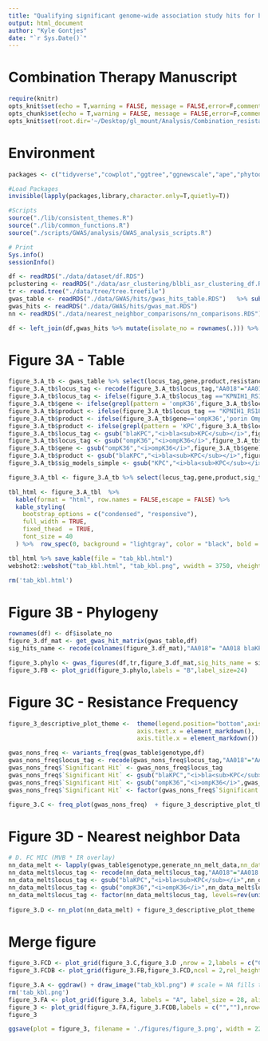 ```yaml
---
title: "Qualifying significant genome-wide association study hits for beta-lactam/beta-lactamase inhibitor resistance"
output: html_document
author: "Kyle Gontjes"
date: "`r Sys.Date()`"
---
```


# Combination Therapy Manuscript

```r
require(knitr)
opts_knit$set(echo = T,warning = FALSE, message = FALSE,error=F,comment=NA)
opts_chunk$set(echo = T,warning = FALSE, message = FALSE,error=F,comment=NA)
opts_knit$set(root.dir='~/Desktop/gl_mount/Analysis/Combination_resistance/pre-intro-blbli-resistance-ms/')
```

# Environment
```r
packages <- c("tidyverse","cowplot","ggtree","ggnewscale","ape","phytools","phyloAMR","gridExtra",'ggtext')

#Load Packages
invisible(lapply(packages,library,character.only=T,quietly=T))

#Scripts
source("./lib/consistent_themes.R")
source("./lib/common_functions.R") 
source("./scripts/GWAS/analysis/GWAS_analysis_scripts.R")

# Print
Sys.info()
sessionInfo() 
```
 

```r
df <- readRDS("./data/dataset/df.RDS")
pclustering <- readRDS("./data/asr_clustering/blbli_asr_clustering_df.RDS")
tr <- read.tree("./data/tree/tree.treefile")
gwas_table <- readRDS("./data/GWAS/hits/gwas_hits_table.RDS")   %>% subset(nn_qc == "Pass")
gwas_hits <- readRDS("./data/GWAS/hits/gwas_mat.RDS")
nn <- readRDS("./data/nearest_neighbor_comparisons/nn_comparisons.RDS")

df <- left_join(df,gwas_hits %>% mutate(isolate_no = rownames(.))) %>% left_join(.,pclustering)
```

# Figure 3A - Table
```r
figure_3.A_tb <- gwas_table %>% select(locus_tag,gene,product,resistance_category,sig_tests,sig_models_simple,sig_phenotypes,explanatory_qc)
figure_3.A_tb$locus_tag <- recode(figure_3.A_tb$locus_tag,"AA018"="AA018 blaKPC-containing plasmid","AA552"="AA552 blaKPC-containing plasmid","OmpK36_loop3_insertion"="Loop 3 insertion in ompK36","OmpK36GD"="GD loop 3 insertion in ompK36",'OmpK36_c25t' = 'C25T SNP in ompK36','OmpK36_truncation_kleborate'='Truncation of ompK36',"KPNIH1_RS18665" = "ompK36 PFAV")
figure_3.A_tb$locus_tag <- ifelse(figure_3.A_tb$locus_tag =="KPNIH1_RS18665","ompK36 PFAV",figure_3.A_tb$locus_tag)
figure_3.A_tb$gene <- ifelse(grepl(pattern = 'ompK36',figure_3.A_tb$locus_tag) | figure_3.A_tb$locus_tag =='KPNIH1_RS18665',"ompK36",figure_3.A_tb$gene) %>% {ifelse(is.na(.),"",.)}
figure_3.A_tb$product <- ifelse(figure_3.A_tb$locus_tag == "KPNIH1_RS18100","MdtA/MuxA family multidrug efflux RND <br>transporter periplasmic adaptor subunit",figure_3.A_tb$product)
figure_3.A_tb$product <- ifelse(figure_3.A_tb$gene=='ompK36','porin OmpC',figure_3.A_tb$product)
figure_3.A_tb$product <- ifelse(grepl(pattern = 'KPC',figure_3.A_tb$locus_tag),"blaKPC-associated plasmid cluster",figure_3.A_tb$product)
figure_3.A_tb$locus_tag <- gsub("blaKPC","<i>bla<sub>KPC</sub></i>",figure_3.A_tb$locus_tag)
figure_3.A_tb$locus_tag <- gsub("ompK36","<i>ompK36</i>",figure_3.A_tb$locus_tag) 
figure_3.A_tb$gene <- gsub("ompK36","<i>ompK36</i>",figure_3.A_tb$gene) 
figure_3.A_tb$product <- gsub("blaKPC","<i>bla<sub>KPC</sub></i>",figure_3.A_tb$product)
figure_3.A_tb$sig_models_simple <- gsub("KPC","<i>bla<sub>KPC</sub></i>",figure_3.A_tb$sig_models_simple) %>% gsub("associated","containing",.)

figure_3.A_tbl <- figure_3.A_tb %>% select(locus_tag,gene,product,sig_tests,sig_models_simple,sig_phenotypes,explanatory_qc) %>% `colnames<-`(c('Significant hit','Gene', 'Product','Significant tests','Significant models', 'Phenotypes',"Explanatory genotype")) 

tbl_html <- figure_3.A_tbl  %>%
  kable(format = "html", row.names = FALSE,escape = FALSE) %>%
  kable_styling(
    bootstrap_options = c("condensed", "responsive"),
    full_width = TRUE,
    fixed_thead  = TRUE,
    font_size = 40
  ) %>%  row_spec(0, background = "lightgray", color = "black", bold = TRUE)  %>% row_spec(1:8, background = "white") 

tbl_html %>% save_kable(file = "tab_kbl.html")
webshot2::webshot("tab_kbl.html", "tab_kbl.png", vwidth = 3750, vheight = 700) 

rm('tab_kbl.html')
```

# Figure 3B - Phylogeny 
```r
rownames(df) <- df$isolate_no
figure_3.df_mat <- get_gwas_hit_matrix(gwas_table,df) 
sig_hits_name <- recode(colnames(figure_3.df_mat),"AA018"= "AA018 blaKPC-containing plasmid","AA552"="AA552 blaKPC-containing plasmid","OmpK36_loop3_insertion"="Loop 3 insertion in ompK36","OmpK36GD"="GD loop 3 insertion in ompK36",'OmpK36_c25t' = 'C25T SNP in ompK36','OmpK36_truncation_kleborate'='Truncation of ompK36',"KPNIH1_RS18665" = "ompK36 PFAV")

figure_3.phylo <- gwas_figures(df,tr,figure_3.df_mat,sig_hits_name = sig_hits_name %>% gsub("_1|_2|_1.2|_2.2|_3|_3.2","",.)) + ylim(NA,600)  
figure_3.FB <- plot_grid(figure_3.phylo,labels = "B",label_size=24)  
``` 
  
# Figure 3C - Resistance Frequency
```r
figure_3_descriptive_plot_theme <-  theme(legend.position="bottom",axis.text = element_markdown(size=18,colour = "black"),axis.title = element_markdown(size=20,colour = "black"),legend.title = element_text(size=22,colour = "black"),legend.text = element_text(size=20,colour = "black"),legend.title.align=0.5 ,legend.key.size = unit(0.75, "cm"),legend.key.width = unit(0.75, "cm"),
                                    axis.text.x = element_markdown(),
                                    axis.title.x = element_markdown()) 

gwas_nons_freq <- variants_freq(gwas_table$genotype,df)  
gwas_nons_freq$locus_tag <- recode(gwas_nons_freq$locus_tag,"AA018"="AA018 blaKPC-containing plasmid","AA552"="AA552 blaKPC-containing plasmid","OmpK36_loop3_insertion"="Loop 3 insertion in ompK36","OmpK36GD"="GD loop 3 insertion in ompK36",'OmpK36_c25t' = 'C25T SNP in ompK36','OmpK36_truncation_kleborate'='Truncation of ompK36',"KPNIH1_RS18665" = "ompK36 PFAV")
gwas_nons_freq$`Significant Hit` <- gwas_nons_freq$locus_tag
gwas_nons_freq$`Significant Hit` <- gsub("blaKPC","<i>bla<sub>KPC</sub></i>",gwas_nons_freq$`Significant Hit`)
gwas_nons_freq$`Significant Hit` <- gsub("ompK36","<i>ompK36</i>",gwas_nons_freq$`Significant Hit`)
gwas_nons_freq$`Significant Hit` <- factor(gwas_nons_freq$`Significant Hit`, levels=rev(unique(figure_3.A_tb$locus_tag)))  

figure_3.C <- freq_plot(gwas_nons_freq)  + figure_3_descriptive_plot_theme
```

# Figure 3D - Nearest neighbor Data
```r
# D. FC MIC (MVB * IR overlay) 
nn_data_melt <- lapply(gwas_table$genotype,generate_nn_melt_data,nn_data=nn) %>% do.call(rbind,.)
nn_data_melt$locus_tag <- recode(nn_data_melt$locus_tag,"AA018"="AA018 blaKPC-containing plasmid","AA552"="AA552 blaKPC-containing plasmid","OmpK36_loop3_insertion"="Loop 3 insertion in ompK36","OmpK36GD"="GD loop 3 insertion in ompK36",'OmpK36_c25t' = 'C25T SNP in ompK36','OmpK36_truncation_kleborate'='Truncation of ompK36',"KPNIH1_RS18665" = "ompK36 PFAV")
nn_data_melt$locus_tag <- gsub("blaKPC","<i>bla<sub>KPC</sub></i>",nn_data_melt$locus_tag)
nn_data_melt$locus_tag <- gsub("ompK36","<i>ompK36</i>",nn_data_melt$locus_tag) 
nn_data_melt$locus_tag <- factor(nn_data_melt$locus_tag, levels=rev(unique(figure_3.A_tb$locus_tag)))  
      
figure_3.D <- nn_plot(nn_data_melt) + figure_3_descriptive_plot_theme
```

# Merge figure
```r
figure_3.FCD <- plot_grid(figure_3.C,figure_3.D ,nrow = 2,labels = c("C","D"),label_size = 28,align = "hv",label_x = -0.02)
figure_3.FCDB <- plot_grid(figure_3.FB,figure_3.FCD,ncol = 2,rel_heights = c(1,1),rel_widths = c(1,0.625)) 
```

```r
figure_3.A <- ggdraw() + draw_image("tab_kbl.png") # scale = NA fills the panel
rm('tab_kbl.png')
figure_3.FA <- plot_grid(figure_3.A, labels = "A", label_size = 28, align = "hv", rel_widths = c(1)) 
figure_3 <- plot_grid(figure_3.FA,figure_3.FCDB,labels = c("",""),nrow=2,label_size = 28, rel_heights = c(0.3,1))   
figure_3
```

```r
ggsave(plot = figure_3, filename = './figures/figure_3.png', width = 22, height = 16,limitsize=FALSE, bg='white')
```
